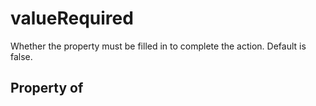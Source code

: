   

# valueRequired

Whether the property must be filled in to complete the action.  Default is false.

## Property of



